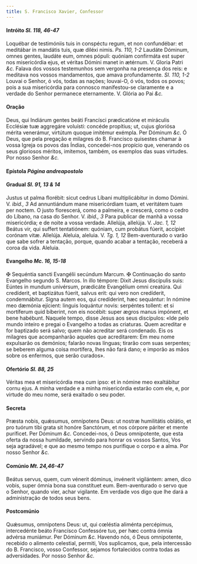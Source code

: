 ```yaml
---
title: S. Francisco Xavier, Confessor
---
```


#### Intróito <em>Sl. 118, 46-47</em>

<div class="grid grid-cols-2 gap-5">
  <span class="text-justify">
    Loquébar de testimóniis tuis in conspéctu regum, et non confundébar: et
    meditábar in mandátis tuis, quæ diléxi nimis. <em>Ps. 110, 1-2</em> Laudáte
    Dóminum, omnes gentes, laudáte eum, omnes pópuli: quóniam confirmáta est
    super nos misericórdia ejus, et véritas Dómini manet in ætérnum. V. Gloria
    Patri <em>&c.</em>
  </span>
  <span class="text-justify">
    Falava dos vossos testemunhos sem vergonha na presença dos reis: e meditava
    nos vossos mandamentos, que amava profundamente. <em>Sl. 110, 1-2</em>
    Louvai o Senhor, ó vós, todas as nações; louvai-O, ó vós, todos os povos; pois
    a sua misericórdia para connosco manifestou-se claramente e a verdade do Senhor
    permanece eternamente. V. Glória ao Pai <em>&c.</em>
  </span>
</div>

#### Oração

<div class="grid grid-cols-2 gap-5">
  <span class="text-justify">
    Deus, qui Indiárum gentes beáti Francísci prædicatióne et miráculis Ecclésiæ
    tuæ aggregáre voluísti: concéde propítius; ut, cujus gloriósa mérita
    venerámur, virtútum quoque imitémur exémpla. Per Dóminum <em>&c.</em>
  </span>
  <span class="text-justify">
    Ó Deus, que pela pregação e milagres do B. Francisco quisestes chamar à
    vossa Igreja os povos das Índias, concedei-nos propício que, venerando os
    seus gloriosos méritos, imitemos, também, os exemplos das suas virtudes. Por
    nosso Senhor <em>&c.</em>
  </span>
</div>

#### Epístola <em>Página andreapostolo</em>

#### Gradual <em>Sl. 91, 13 & 14</em>

<div class="grid grid-cols-2 gap-5">
  <span class="text-justify">
    Justus ut palma florébit: sicut cedrus Líbani multiplicábitur in domo
    Dómini. V. <em>ibid., 3</em> Ad annuntiándum mane misericórdiam tuam, et
    veritátem tuam per noctem.
  </span>
  <span class="text-justify">
    O justo florescerá, como a palmeira, e crescerá, como o cedro do Líbano, na
    casa do Senhor. V. <em>ibid., 3</em> Para publicar de manhã a vossa
    misericórdia; e de noite a vossa verdade.
  </span>
  <span class="text-justify">
    Allelúja, allelúja. V. <em>Jac. 1, 12</em> Beátus vir, qui suffert
    tentatiónem: quóniam, cum probátus fúerit, accípiet corónam vitæ. Allelúja.
  </span>
  <span class="text-justify">
    Aleluia, aleluia. V. <em>Tg. 1, 12</em> Bem-aventurado o varão que sabe
    sofrer a tentação, porque, quando acabar a tentação, receberá a coroa da
    vida. Aleluia.
  </span>
</div>

#### Evangelho <em>Mc. 16, 15-18</em>

<div class="grid grid-cols-2 gap-5">
  <span class="text-justify">
    <span class="text-red-500">&#10016;</span> Sequéntia sancti Evangélii
    secúndum Marcum.
  </span>
  <span class="text-justify">
    <span class="text-red-500">&#10016;</span> Continuação do santo Evangelho
    segundo S. Marcos.
  </span>
  <span class="text-justify">
    In illo témpore: Dixit Jesus discípulis suis: Eúntes in mundum univérsum,
    prædicáte Evangélium omni creatúra. Qui credíderit, et baptizátus fúerit,
    salvus erit: qui vero non credíderit, condemnábitur. Signa autem eos, qui
    credíderint, hæc sequántur: In nómine meo dæmónia ejícient: linguis
    loquántur novis: serpéntes tollent: et si mortíferum quid bíberint, non eis
    nocébit: super ægros manus impónent, et bene habébunt.
  </span>
  <span class="text-justify">
    Naquele tempo, disse Jesus aos seus discípulos: «Ide pelo mundo inteiro e
    pregai o Evangelho a todas as criaturas. Quem acreditar e for baptizado será
    salvo; quem não acreditar será condenado. Eis os milagres que acompanharão
    aqueles que acreditarem: Em meu nome expulsarão os demónios; falarão novas
    línguas; tirarão com suas serpentes; se beberem alguma coisa mortífera, lhes
    não fará dano; e imporão as mãos sobre os enfermos, que serão curados».
  </span>
</div>

#### Ofertório <em>Sl. 88, 25</em>

<div class="grid grid-cols-2 gap-5">
  <span class="text-justify">
    Véritas mea et misericórdia mea cum ipso: et in nómine meo exaltábitur cornu
    ejus.
  </span>
  <span class="text-justify">
    A minha verdade e a minha misericórdia estarão com ele, e, por virtude do
    meu nome, será exaltado o seu poder.
  </span>
</div>

#### Secreta

<div class="grid grid-cols-2 gap-5">
  <span class="text-justify">
    Præsta nobis, quǽsumus, omnípotens Deus: ut nostræ humilitátis oblátio, et
    pro tuórum tibi grata sit honóre Sanctórum, et nos córpore páriter et mente
    puríficet. Per Dóminum <em>&c.</em>
  </span>
  <span class="text-justify">
    Concedei-nos, ó Deus omnipotente, que esta oferta da nossa humildade,
    servindo para honrar os vossos Santos, Vos seja agradável; e que ao mesmo
    tempo nos purifique o corpo e a alma. Por nosso Senhor <em>&c.</em>
  </span>
</div>

#### Comúnio <em>Mt. 24,46-47</em>

<div class="grid grid-cols-2 gap-5">
  <span class="text-justify">
    Beátus servus, quem, cum vénerit dóminus, invénerit vigilántem: amen, dico
    vobis, super ómnia bona sua constítuet eum.
  </span>
  <span class="text-justify">
    Bem-aventurado o servo que o Senhor, quando vier, achar vigilante. Em
    verdade vos digo que lhe dará a administração de todos seus bens.
  </span>
</div>

#### Postcomúnio

<div class="grid grid-cols-2 gap-5">
  <span class="text-justify">
    Quǽsumus, omnípotens Deus: ut, qui cœléstia aliménta percépimus,
    intercedénte beáto Francísco Confessóre tuo, per hæc contra ómnia advérsa
    muniámur. Per Dóminum <em>&c.</em>
  </span>
  <span class="text-justify">
    Havendo nós, ó Deus omnipotente, recebido o alimento celestial, permiti, Vos
    suplicamos, que, pela intercessão do B. Francisco, vosso Confessor, sejamos
    fortalecidos contra todas as adversidades. Por nosso Senhor <em>&c.</em>
  </span>
</div>

